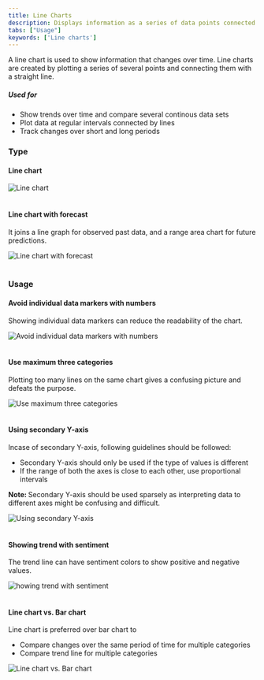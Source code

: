 ```yaml
---
title: Line Charts
description: Displays information as a series of data points connected by straight line segments
tabs: ["Usage"]
keywords: ['Line charts']
---
```


A line chart is used to show information that changes over time. Line charts are created by plotting a series of several points and connecting them with a straight line. 

##### Used for
<ul>
    <li> Show trends over time and compare several continous data sets </li>
    <li> Plot data at regular intervals connected by lines </li>
    <li> Track changes over short and long periods </li>
</ul>

### Type

#### Line chart

![Line chart](./images/linecharts-1.png)
<br/>
<br/>

#### Line chart with forecast
It joins a line graph for observed past data, and a range area chart for future predictions.

![Line chart with forecast](./images/linecharts-2.png)
<br/>
<br/>

### Usage

#### Avoid individual data markers with numbers
Showing individual data markers can reduce the readability of the chart. 

![Avoid individual data markers with numbers](./images/linecharts-3.png)
<br/>
<br/>

#### Use maximum three categories
Plotting too many lines on the same chart gives a confusing picture and defeats the purpose.

![Use maximum three categories](./images/linecharts-4.png)
<br/>
<br/>

#### Using secondary Y-axis
Incase of secondary Y-axis, following guidelines should be followed:
<ul>
    <li> Secondary Y-axis should only be used if the type of values is different </li>
    <li> If the range of both the axes is close to each other, use proportional intervals </li>
</ul>

<b>Note: </b> Secondary Y-axis should be used sparsely as interpreting data to different axes might be confusing and difficult. 

![Using secondary Y-axis](./images/linecharts-5.png)
<br/>
<br/>

#### Showing trend with sentiment
The trend line can have sentiment colors to show positive and negative values. 

![howing trend with sentiment](./images/linecharts-6.png)
<br/>
<br/>

#### Line chart vs. Bar chart
Line chart is preferred over bar chart to 
<ul>
    <li> Compare changes over the same period of time for multiple categories </li>
    <li> Compare trend line for multiple categories </li>
</ul>

![Line chart vs. Bar chart](./images/linecharts-7.png)
<br/>
<br/>